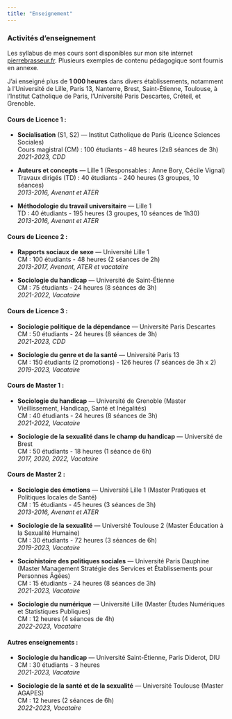 ```yaml
---
title: "Enseignement"
---
```


### **Activités d'enseignement**

Les syllabus de mes cours sont disponibles sur mon site internet
[pierrebrasseur.fr](http://pierrebrasseur.fr). Plusieurs exemples de
contenu pédagogique sont fournis en annexe.

J'ai enseigné plus de **1 000 heures** dans divers établissements,
notamment à l'Université de Lille, Paris 13, Nanterre, Brest,
Saint-Étienne, Toulouse, à l'Institut Catholique de Paris, l'Université
Paris Descartes, Créteil, et Grenoble.

#### **Cours de Licence 1 :**

-   **Socialisation** (S1, S2) — Institut Catholique de Paris (Licence
    Sciences Sociales)\
    Cours magistral (CM) : 100 étudiants - 48 heures (2x8 séances de
    3h)\
    *2021-2023, CDD*

-   **Auteurs et concepts** — Lille 1 (Responsables : Anne Bory, Cécile
    Vignal)\
    Travaux dirigés (TD) : 40 étudiants - 240 heures (3 groupes, 10
    séances)\
    *2013-2016, Avenant et ATER*

-   **Méthodologie du travail universitaire** — Lille 1\
    TD : 40 étudiants - 195 heures (3 groupes, 10 séances de 1h30)\
    *2013-2016, Avenant et ATER*

#### **Cours de Licence 2 :**

-   **Rapports sociaux de sexe** — Université Lille 1\
    CM : 100 étudiants - 48 heures (2 séances de 2h)\
    *2013-2017, Avenant, ATER et vacataire*

-   **Sociologie du handicap** — Université de Saint-Étienne\
    CM : 75 étudiants - 24 heures (8 séances de 3h)\
    *2021-2022, Vacataire*

#### **Cours de Licence 3 :**

-   **Sociologie politique de la dépendance** — Université Paris
    Descartes\
    CM : 50 étudiants - 24 heures (8 séances de 3h)\
    *2021-2023, CDD*

-   **Sociologie du genre et de la santé** — Université Paris 13\
    CM : 150 étudiants (2 promotions) - 126 heures (7 séances de 3h x
    2)\
    *2019-2023, Vacataire*

#### **Cours de Master 1 :**

-   **Sociologie du handicap** — Université de Grenoble (Master
    Vieillissement, Handicap, Santé et Inégalités)\
    CM : 40 étudiants - 24 heures (8 séances de 3h)\
    *2021-2022, Vacataire*

-   **Sociologie de la sexualité dans le champ du handicap** —
    Université de Brest\
    CM : 50 étudiants - 18 heures (1 séance de 6h)\
    *2017, 2020, 2022, Vacataire*

#### **Cours de Master 2 :**

-   **Sociologie des émotions** — Université Lille 1 (Master Pratiques
    et Politiques locales de Santé)\
    CM : 15 étudiants - 45 heures (3 séances de 3h)\
    *2013-2016, Avenant et ATER*

-   **Sociologie de la sexualité** — Université Toulouse 2 (Master
    Éducation à la Sexualité Humaine)\
    CM : 30 étudiants - 72 heures (3 séances de 6h)\
    *2019-2023, Vacataire*

-   **Sociohistoire des politiques sociales** — Université Paris
    Dauphine (Master Management Stratégie des Services et Établissements
    pour Personnes Âgées)\
    CM : 15 étudiants - 24 heures (8 séances de 3h)\
    *2021-2023, Vacataire*

-   **Sociologie du numérique** — Université Lille (Master Études
    Numériques et Statistiques Publiques)\
    CM : 12 heures (4 séances de 4h)\
    *2022-2023, Vacataire*

#### **Autres enseignements :**

-   **Sociologie du handicap** — Université Saint-Étienne, Paris
    Diderot, DIU\
    CM : 30 étudiants - 3 heures\
    *2021-2023, Vacataire*

-   **Sociologie de la santé et de la sexualité** — Université Toulouse
    (Master AGAPES)\
    CM : 12 heures (2 séances de 6h)\
    *2022-2023, Vacataire*
